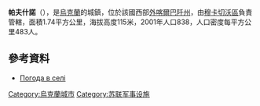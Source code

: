 {{coord|48|24|54|N|22|41|23|E|scale:100000|display=title}}

'''帕夫什諾'''（{{lang-uk|Павшино}}），是[[烏克蘭|烏克蘭]]的城鎮，位於該國西部[[外喀爾巴阡州|外喀爾巴阡州]]，由[[穆卡切沃區|穆卡切沃區]]負責管轄，面積1.74平方公里，海拔高度115米，2001年人口838，人口密度每平方公里483人。

==參考資料==
* [http://weather.in.ua/ua/zakarpatskaja/19495 Погода в селі ] {{Wayback|url=http://weather.in.ua/ua/zakarpatskaja/19495 |date=20161106040417 }}

{{Ukraine-geo-stub}}
[[Category:烏克蘭城市|Category:烏克蘭城市]]
[[Category:苏联军事设施|Category:苏联军事设施]]